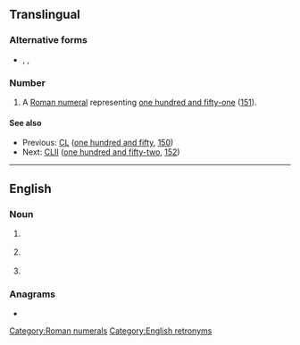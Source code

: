 {{also|cli|clì|clí}}
==Translingual==

===Alternative forms===
* {{sense|roman numeral}} {{l|mul|cli}}, {{l|mul|CXXXXXI}}, {{l|mul|cxxxxxi}}

===Number===
{{mul-number}}

# A [[Roman numeral]] representing [[one hundred and fifty-one]] ([[151]]).

====See also====
* Previous: [[CL]] ([[one hundred and fifty]], [[150]])
* Next: [[CLII]] ([[one hundred and fifty-two]], [[152]])

[[Category:Roman numerals]]

----

==English==

===Noun===
{{en-initialism}}

# {{lb|en|computing}} {{initialism of|Common Language Infrastructure|nodot=1|lang=en}} {{gloss|for [[.NET]].}}
# {{lb|en|computing}} {{initialism of|command line interface|Command-Line Interface|nodot=1|lang=en}} {{gloss|– a way to communicate with a computer in the absence of a [[GUI]].}}
# {{lb|en|computing}} {{initialism of|command-line interpreter|Command-Line Interpreter|lang=en}}

===Anagrams===
* {{anagrams|en|CIL}}

[[Category:English retronyms]]